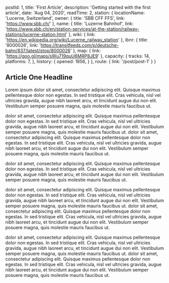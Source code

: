
  postId: 1,
  title: 'First Article',
  description: 'Getting started with the first article',
  date: 'Aug 04, 2020',
  readTime: 2,
  station: {
    locationName: 'Lucerne, Switzerland',
    owner: {
      title: 'SBB CFF FFS',
      link: 'https://www.sbb.ch/'
    },
    name: {
      title: 'Luzerne Bahnhof',
      link: 'https://www.sbb.ch/en/station-services/at-the-station/railway-stations/lucerne-station.html'
    },
    wiki: {
      link: 'https://en.wikipedia.org/wiki/Lucerne_railway_station'
    },
    ibnr: {
      title: '8000026',
      link: 'https://transitfeeds.com/p/deutsche-bahn/837/latest/stop/8000026'
    },
    map: {
      link: 'https://goo.gl/maps/sWu719quU6MRP8JE9'
    },
    capacity: {
      tracks: 14,
      platforms: 7,
    },
    history: {
      opened: 1856,
    }
  },
  route: {
    link: '/post/post-1'
  }
}


## Article One Headline

Lorem ipsum dolor sit amet, consectetur adipiscing elit. Quisque maximus pellentesque dolor non egestas. In sed tristique elit. Cras vehicula, nisl vel ultricies gravida, augue nibh laoreet arcu, et tincidunt augue dui non elit. Vestibulum semper posuere magna, quis molestie mauris faucibus ut.

dolor sit amet, consectetur adipiscing elit. Quisque maximus pellentesque dolor non egestas. In sed tristique elit. Cras vehicula, nisl vel ultricies gravida, augue nibh laoreet arcu, et tincidunt augue dui non elit. Vestibulum semper posuere magna, quis molestie mauris faucibus ut. dolor sit amet, consectetur adipiscing elit. Quisque maximus pellentesque dolor non egestas. In sed tristique elit. Cras vehicula, nisl vel ultricies gravida, augue nibh laoreet arcu, et tincidunt augue dui non elit. Vestibulum semper posuere magna, quis molestie mauris faucibus ut.


<InfoBoard stationInfo={meta.station} />

dolor sit amet, consectetur adipiscing elit. Quisque maximus pellentesque dolor non egestas. In sed tristique elit. Cras vehicula, nisl vel ultricies gravida, augue nibh laoreet arcu, et tincidunt augue dui non elit. Vestibulum semper posuere magna, quis molestie mauris faucibus ut.

dolor sit amet, consectetur adipiscing elit.  Quisque maximus pellentesque dolor non egestas. In sed tristique elit. Cras vehicula, nisl vel ultricies gravida, augue nibh laoreet arcu, et tincidunt augue dui non elit. Vestibulum semper posuere magna, quis molestie mauris faucibus ut. dolor sit amet, consectetur adipiscing elit. Quisque maximus pellentesque dolor non egestas. In sed tristique elit. Cras vehicula, nisl vel ultricies gravida, augue nibh laoreet arcu, et tincidunt augue dui non elit. Vestibulum semper posuere magna, quis molestie mauris faucibus ut.

dolor sit amet, consectetur adipiscing elit. Quisque maximus pellentesque dolor non egestas. In sed tristique elit. Cras vehicula, nisl vel ultricies gravida, augue nibh laoreet arcu, et tincidunt augue dui non elit. Vestibulum semper posuere magna, quis molestie mauris faucibus ut. dolor sit amet, consectetur adipiscing elit. Quisque maximus pellentesque dolor non egestas. In sed tristique elit. Cras vehicula, nisl vel ultricies gravida, augue nibh laoreet arcu, et tincidunt augue dui non elit. Vestibulum semper posuere magna, quis molestie mauris faucibus ut.